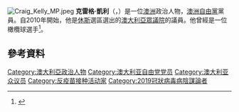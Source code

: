 {{Expand language|1=en|time=2022-03-15T07:03:24+00:00}}
{{NoteTA
|G1=People
|G2=Country
}}
[[File:Craig_Kelly_MP.jpeg|thumb]]
'''克雷格·凱利'''（{{lang-en|Craig Kelly}}，{{bd|1963年|9月29日|||}}）是一位[[澳洲|澳洲]]政治人物，[[澳洲自由黨|澳洲自由黨]]黨員。自2010年開始，他是[[休斯_(澳大利亞國會選區)|休斯]]選區選出的[[澳大利亞眾議院|澳大利亞眾議院]]的議員。他曾經是一位橄欖球選手<ref>{{cite web|url=http://nett.com.au/govt-legal/grants-and-opportunities/who-speaks-for-the-forgotten-people/11286.html?p=single|title=The toothless Trade Practices Act|publisher=Nett magazine|work=Grants and Opportunities|date=23 October 2008|accessdate=2010-08-22|deadurl=yes|archiveurl=https://web.archive.org/web/20090919040127/http://nett.com.au/govt-legal/grants-and-opportunities/who-speaks-for-the-forgotten-people/11286.html?p=single|archivedate=2009-09-19}}</ref>。
==參考資料==
{{Reflist}}
{{Authority control}}
[[Category:澳大利亞政治人物|Category:澳大利亞政治人物]]
[[Category:澳大利亚自由党党员|Category:澳大利亚自由党党员]]
[[Category:澳大利亚众议员|Category:澳大利亚众议员]]
[[Category:反疫苗接种活动家|Category:反疫苗接种活动家]]
[[Category:2019冠狀病毒病陰謀論者|Category:2019冠狀病毒病陰謀論者]]